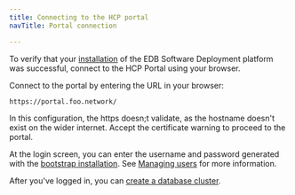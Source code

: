 ```yaml
---
title: Connecting to the HCP portal
navTitle: Portal connection

---
```


To verify that your [installation](installing.mdx) of the EDB Software Deployment platform was successful, connect to the HCP Portal using your browser. 

Connect to the portal by entering the URL in your browser:

```shell
https://portal.foo.network/
```

In this configuration, the https doesn;t validate, as the hostname doesn't exist on the wider internet. Accept the certificate warning to proceed to the portal.

At the login screen, you can enter the username and password generated with the [bootstrap installation](installing.mdx#obtain-the-bootstrap-kit). See [Managing users](/edb-postgres-ai/hybrid-manager/using_hybrid_manager/managing_users/) for more information.

After you've logged in, you can [create a database cluster](../../using_hybrid_manager/cluster_management/create-clusters/).
